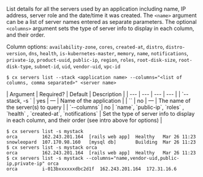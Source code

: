 List details for all the servers used by an application including  name, IP address, server role and the date/time it was created. The `<name>` argument can be a list of server names entered as separate parameters. The optional `<columns>` argument sets the type of server info to display in each column, and their order. 

Column options: `availability-zone`, `cores`, `created-at`, `distro`, `distro-version`, `dns`, `health`, `is-kubernetes-master`, `memory`, `name`, `notifications`, `private-ip`, `product-uuid`, `public-ip`, `region`, `roles`, `root-disk-size`, `root-disk-type`, `subnet-id`, `uid`, `vendor-uid`, `vpc-id` 

<Tabs >
<Tab label="Usage">

```shell
$ cx servers list --stack <application name> --columns="<list of columns, comma separated>" <server name>
```
</Tab>
    
<Tab label="arguments">
| Argument | Required? | Default | Description |
|  ---  |  ---  |  ---  |  ---  |
| `--stack, -s <application name>` | yes | — | Name of the application |
| `<server name>` | no | — | The name of the server(s) to query |
| `--columns` | no | `name`, `public-ip`, `roles` , `health` , `created-at`, `notifications` | Set the type of server info to display in each column, and their order (see intro above for options) |
</Tab>
<Tab label="examples">

```shell
$ cx servers list -s mystack
orca         162.243.201.164  [rails web app]  Healthy   Mar 26 11:23
snowleopard  107.170.98.160   [mysql db]       Building  Mar 26 11:23
$ cx servers list -s mystack orca
orca         162.243.201.164  [rails web app]  Healthy   Mar 26 11:23
$ cx servers list -s mystack --columns="name,vendor-uid,public-ip,private-ip" orca
orca         i-013bxxxxxxdbc2d1f  162.243.201.164  172.31.16.6 
```

</Tab>
</Tabs>